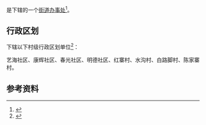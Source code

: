 {{中国乡级行政区|53/25/03/004/000}}

'''{{PAGENAMEBASE}}'''是{{PRC admin/fullname|53/25/03/004/000|3}}下辖的一个[[街道办事处|街道办事处]]<ref>{{PRC admin/ref sgc|{{PRC admin/parent|53/25/03/004/000}}}}</ref>。

== 行政区划 ==
{{PAGENAMEBASE}}下辖以下村级行政区划单位<ref>{{PRC admin/ref sgc|53/25/03/004/000}}</ref>：

艺海社区、康辉社区、春光社区、明德社区、红寨村、水沟村、白路脚村、陈家寨村。

== 参考资料 ==
{{reflist}}

{{云南行政区划小作品}}
{{PRC admin/navcat|53/25/03/004/000}}